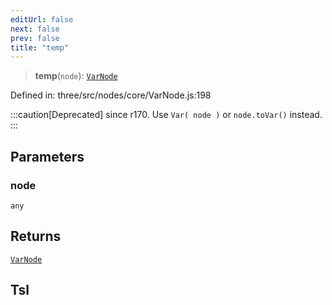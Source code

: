 ```yaml
---
editUrl: false
next: false
prev: false
title: "temp"
---
```


> **temp**(`node`): [`VarNode`](../classes/Three.WebGPU.VarNode.html)

Defined in: three/src/nodes/core/VarNode.js:198

:::caution[Deprecated]
since r170. Use `Var( node )` or `node.toVar()` instead.
:::

## Parameters

### node

`any`

## Returns

[`VarNode`](../classes/Three.WebGPU.VarNode.html)

## Tsl
